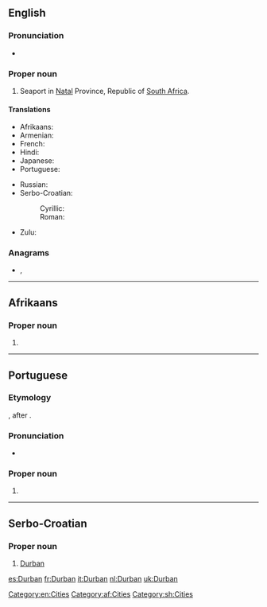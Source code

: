 ==English==
{{wikipedia}}

===Pronunciation===
* {{rhymes|ɜː(r)bən|lang=en}}

===Proper noun===
{{en-proper noun}}

# Seaport in [[Natal]] Province, Republic of [[South Africa]].

====Translations====
{{trans-top|city in South Africa}}
* Afrikaans: {{t|af|Durban}}
* Armenian: {{t|hy|Դուրբան}}
* French: {{t+|fr|Durban}}
* Hindi: {{t-needed|hi}}
* Japanese: {{t|ja|ダーバン|tr=Dāban|sc=Jpan}}
* Portuguese: {{t|pt|Durban|f}}
{{trans-mid}}
* Russian: {{t|ru|Ду́рбан|m}}
* Serbo-Croatian:
*: Cyrillic: {{t|sh|Дурбан|m|sc=Cyrl}}
*: Roman: {{t|sh|Durban|m}}
* Zulu: {{t|zu|eThekwini}}
{{trans-bottom}}

===Anagrams===
* {{l|en|Dunbar}}, {{l|en|dun-bar}}

[[Category:en:Cities]]

----

==Afrikaans==

===Proper noun===
{{head|af|proper noun}}

# {{l|en|Durban}}

[[Category:af:Cities]]

----

==Portuguese==

===Etymology===
{{bor|pt|en|Durban}}, after {{w|Sir Benjamin D'Urban}}.

===Pronunciation===
* {{a|Brazil}} {{IPA|/duʁ.ˈbɐ̃/|lang=pt}}

===Proper noun===
{{pt-proper noun|f}}

# {{place|pt|city|c/South Africa|t1=Durban}}

----

==Serbo-Croatian==
{{wikipedia|lang=sh}}

===Proper noun===
{{sh-proper noun|g=m}}

# [[Durban#English|Durban]]

[[Category:sh:Cities]]

[[es:Durban]]
[[fr:Durban]]
[[it:Durban]]
[[nl:Durban]]
[[uk:Durban]]